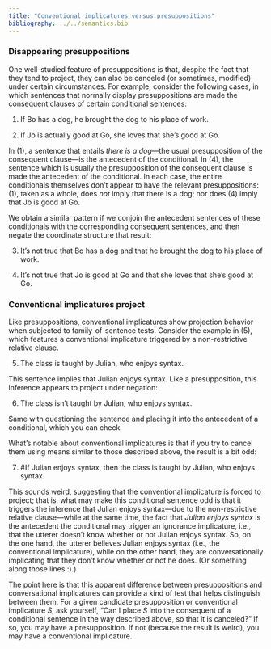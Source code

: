 ```yaml
---
title: "Conventional implicatures versus presuppositions"
bibliography: ../../semantics.bib
---
```


### Disappearing presuppositions

One well-studied feature of presuppositions is that, despite the fact that they tend to project, they can also be canceled (or sometimes, modified) under certain circumstances.
For example, consider the following cases, in which sentences that normally display presuppositions are made the consequent clauses of certain conditional sentences:

(@ex-def-conditional) If Bo has a dog, he brought [the dog]{.gb-orange} to his place of work.

(@ex-love-conditional) If Jo is actually good at Go, she [loves]{.gb-orange} that she's good at Go.

In (@ex-def-conditional), a sentence that entails *there is a dog*---the usual presupposition of the consequent clause---is the antecedent of the conditional.
In (@ex-love-conditional), the sentence which is usually the presupposition of the consequent clause is made the antecedent of the conditional.
In each case, the entire conditionals themselves don't appear to have the relevant presuppositions:
(@ex-def-conditional), taken as a whole, does *not* imply that there is a dog;
nor does (@ex-love-conditional) imply that Jo is good at Go.

We obtain a similar pattern if we conjoin the antecedent sentences of these conditionals with the corresponding consequent sentences, and then negate the coordinate structure that result:

(@ex-def-negated) It's not true that Bo has a dog and that he brought [the dog]{.gb-orange} to his place of work.

(@ex-love-conditional) It's not true that Jo is good at Go and that she [loves]{.gb-orange} that she's good at Go.

### Conventional implicatures project

Like presuppositions, conventional implicatures show projection behavior when subjected to family-of-sentence tests.
Consider the example in (@ex-nrrc), which features a conventional implicature triggered by a non-restrictive relative clause.

(@ex-nrrc) The class is taught by Julian[, who enjoys syntax]{.gb-red}.

This sentence implies that Julian enjoys syntax.
Like a presupposition, this inference appears to project under negation:

(@ex-nrrc-negated) The class isn't taught by Julian[, who enjoys syntax]{.gb-red}.

Same with questioning the sentence and placing it into the antecedent of a conditional, which you can check.

What's notable about conventional implicatures is that if you try to cancel them using means similar to those described above, the result is a bit odd:

(@ex-nrrc-conditional) \#If Julian enjoys syntax, then the class is taught by Julian[, who enjoys syntax]{.gb-red}.

This sounds weird, suggesting that the conventional implicature is forced to project;
that is, what may make this conditional sentence odd is that it triggers the inference that Julian enjoys syntax---due to the non-restrictive relative clause---while at the same time, the fact that *Julian enjoys syntax* is the antecedent the conditional may trigger an ignorance implicature, i.e., that the utterer doesn't know whether or not Julian enjoys syntax.
So, on the one hand, the utterer believes Julian enjoys syntax (i.e., the conventional implicature), while on the other hand, they are conversationally implicating that they don't know whether or not he does.
(Or something along those lines :).)

The point here is that this apparent difference between presuppositions and conversational implicatures can provide a kind of test that helps distinguish between them.
For a given candidate presupposition or conventional implicature $S$, ask yourself, "Can I place $S$ into the consequent of a conditional sentence in the way described above, so that it is canceled?"
If so, you may have a presupposition.
If not (because the result is weird), you may have a conventional implicature.
